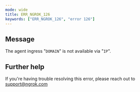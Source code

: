 ```yaml
---
mode: wide
title: ERR_NGROK_126
keywords: ["ERR_NGROK_126", "error 126"]
---
```


## Message

The agent ingress "`DOMAIN`" is not available via "`IP`".

## Further help

If you're having trouble resolving this error, please reach out to [support@ngrok.com](mailto:support@ngrok.com?subject=Help%20with%20ERR_NGROK_126)

